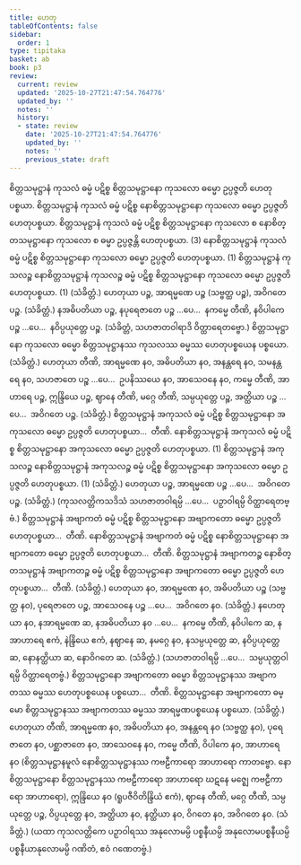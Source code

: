 ```yaml
---
title: ဟေတု
tableOfContents: false
sidebar:
  order: 1
type: tipitaka
basket: ab
book: p3
review:
  current: review
  updated: '2025-10-27T21:47:54.764776'
  updated_by: ''
  notes: ''
  history:
  - state: review
    date: '2025-10-27T21:47:54.764776'
    updated_by: ''
    notes: ''
    previous_state: draft
---
```



<ReviewStatus review={frontmatter.review} showDetails={true} />

<HypothesisAnnotation frontmatter={frontmatter} />

<DynamicBreadcrumb />

<Division number="43" book="p3" e="ch" v="39" p="403">

<Paragraph number="2096" book="p3">
စိတ္တသမုဋ္ဌာနံ ကုသလံ ဓမ္မံ ပဋိစ္စ စိတ္တသမုဋ္ဌာနော ကုသလော ဓမ္မော ဥပ္ပဇ္ဇတိ ဟေတုပစ္စယာ. စိတ္တသမုဋ္ဌာနံ ကုသလံ ဓမ္မံ ပဋိစ္စ နောစိတ္တသမုဋ္ဌာနော ကုသလော ဓမ္မော ဥပ္ပဇ္ဇတိ ဟေတုပစ္စယာ. စိတ္တသမုဋ္ဌာနံ ကုသလံ ဓမ္မံ ပဋိစ္စ စိတ္တသမုဋ္ဌာနော ကုသလော စ နောစိတ္တသမုဋ္ဌာနော ကုသလော စ ဓမ္မာ ဥပ္ပဇ္ဇန္တိ ဟေတုပစ္စယာ. (3)
</Paragraph>

<Paragraph number="2097" book="p3">
နောစိတ္တသမုဋ္ဌာနံ ကုသလံ ဓမ္မံ ပဋိစ္စ စိတ္တသမုဋ္ဌာနော ကုသလော ဓမ္မော ဥပ္ပဇ္ဇတိ ဟေတုပစ္စယာ. (1)
</Paragraph>

<Paragraph number="2098" book="p3">
စိတ္တသမုဋ္ဌာနံ ကုသလဉ္စ နောစိတ္တသမုဋ္ဌာနံ ကုသလဉ္စ ဓမ္မံ ပဋိစ္စ စိတ္တသမုဋ္ဌာနော ကုသလော ဓမ္မော ဥပ္ပဇ္ဇတိ ဟေတုပစ္စယာ. (1) (သံခိတ္တံ.)
</Paragraph>

</Division>
<Division number="44" book="p3" e="ch" v="39" p="404">

<Paragraph number="2099" book="p3">
ဟေတုယာ ပဉ္စ, အာရမ္မဏေ ပဉ္စ (သဗ္ဗတ္ထ ပဉ္စ), အဝိဂတေ ပဉ္စ. (သံခိတ္တံ.)
</Paragraph>

<Paragraph number="2100" book="p3">
နအဓိပတိယာ ပဉ္စ, နပုရေဇာတေ ပဉ္စ …ပေ…  နကမ္မေ တီဏိ, နဝိပါကေ ပဉ္စ …ပေ…  နဝိပ္ပယုတ္တေ ပဉ္စ. (သံခိတ္တံ, သဟဇာတဝါရာဒိ ဝိတ္ထာရေတဗ္ဗော.)
</Paragraph>

</Division>
<Division number="45" book="p3" e="ch" v="39" p="404">

<Paragraph number="2101" book="p3">
စိတ္တသမုဋ္ဌာနော ကုသလော ဓမ္မော စိတ္တသမုဋ္ဌာနဿ ကုသလဿ ဓမ္မဿ ဟေတုပစ္စယေန ပစ္စယော. (သံခိတ္တံ.)
</Paragraph>

</Division>
<Division number="46" book="p3" e="ch" v="39" p="404">

<Paragraph number="2102" book="p3">
ဟေတုယာ တီဏိ, အာရမ္မဏေ နဝ, အဓိပတိယာ နဝ, အနန္တရေ နဝ, သမနန္တရေ နဝ, သဟဇာတေ ပဉ္စ …ပေ…  ဥပနိဿယေ နဝ, အာသေဝနေ နဝ, ကမ္မေ တီဏိ, အာဟာရေ ပဉ္စ, ဣန္ဒြိယေ ပဉ္စ, ဈာနေ တီဏိ, မဂ္ဂေ တီဏိ, သမ္ပယုတ္တေ ပဉ္စ, အတ္ထိယာ ပဉ္စ …ပေ…  အဝိဂတေ ပဉ္စ. (သံခိတ္တံ.)
</Paragraph>

</Division>
<Division number="47" book="p3" e="ch" v="39" p="404">

<Paragraph number="2103" book="p3">
စိတ္တသမုဋ္ဌာနံ အကုသလံ ဓမ္မံ ပဋိစ္စ စိတ္တသမုဋ္ဌာနော အကုသလော ဓမ္မော ဥပ္ပဇ္ဇတိ ဟေတုပစ္စယာ…  တီဏိ.
</Paragraph>

<Paragraph number="2104" book="p3">
နောစိတ္တသမုဋ္ဌာနံ အကုသလံ ဓမ္မံ ပဋိစ္စ စိတ္တသမုဋ္ဌာနော အကုသလော ဓမ္မော ဥပ္ပဇ္ဇတိ ဟေတုပစ္စယာ. (1)
</Paragraph>

<Paragraph number="2105" book="p3">
စိတ္တသမုဋ္ဌာနံ အကုသလဉ္စ နောစိတ္တသမုဋ္ဌာနံ အကုသလဉ္စ ဓမ္မံ ပဋိစ္စ စိတ္တသမုဋ္ဌာနော အကုသလော ဓမ္မော ဥပ္ပဇ္ဇတိ ဟေတုပစ္စယာ. (1) (သံခိတ္တံ.)
</Paragraph>

</Division>
<Division number="48" book="p3" e="ch" v="39" p="404">

<Paragraph number="2106" book="p3">
ဟေတုယာ ပဉ္စ, အာရမ္မဏေ ပဉ္စ …ပေ…  အဝိဂတေ ပဉ္စ. (သံခိတ္တံ.)
</Paragraph>

<Paragraph number="2107" book="p3">
(ကုသလတ္တိကသဒိသံ သဟဇာတဝါရမ္ပိ …ပေ…  ပဉှာဝါရမ္ပိ ဝိတ္ထာရေတဗ္ဗံ.)
</Paragraph>

</Division>
<Division number="49" book="p3" e="ch" v="39" p="404">

<Paragraph number="2108" book="p3">
စိတ္တသမုဋ္ဌာနံ အဗျာကတံ ဓမ္မံ ပဋိစ္စ စိတ္တသမုဋ္ဌာနော အဗျာကတော ဓမ္မော ဥပ္ပဇ္ဇတိ ဟေတုပစ္စယာ…  တီဏိ.
</Paragraph>

<Paragraph number="2109" book="p3">
နောစိတ္တသမုဋ္ဌာနံ အဗျာကတံ ဓမ္မံ ပဋိစ္စ နောစိတ္တသမုဋ္ဌာနော အဗျာကတော ဓမ္မော ဥပ္ပဇ္ဇတိ ဟေတုပစ္စယာ…  တီဏိ.
</Paragraph>

<Paragraph number="2110" book="p3">
စိတ္တသမုဋ္ဌာနံ အဗျာကတဉ္စ နောစိတ္တသမုဋ္ဌာနံ အဗျာကတဉ္စ ဓမ္မံ ပဋိစ္စ စိတ္တသမုဋ္ဌာနော အဗျာကတော ဓမ္မော ဥပ္ပဇ္ဇတိ ဟေတုပစ္စယာ…  တီဏိ. (သံခိတ္တံ.)
</Paragraph>

</Division>
<Division number="50" book="p3" e="ch" v="39" p="405">

<Paragraph number="2111" book="p3">
ဟေတုယာ နဝ, အာရမ္မဏေ နဝ, အဓိပတိယာ ပဉ္စ (သဗ္ဗတ္ထ နဝ), ပုရေဇာတေ ပဉ္စ, အာသေဝနေ ပဉ္စ …ပေ…  အဝိဂတေ နဝ. (သံခိတ္တံ.)
</Paragraph>

<Paragraph number="2112" book="p3">
နဟေတုယာ နဝ, နအာရမ္မဏေ ဆ, နအဓိပတိယာ နဝ …ပေ…  နကမ္မေ တီဏိ, နဝိပါကေ ဆ, နအာဟာရေ ဧကံ, နဲန္ဒြိယေ ဧကံ, နဈာနေ ဆ, နမဂ္ဂေ နဝ, နသမ္ပယုတ္တေ ဆ, နဝိပ္ပယုတ္တေ ဆ, နောနတ္ထိယာ ဆ, နောဝိဂတေ ဆ. (သံခိတ္တံ.)
</Paragraph>

<Paragraph number="2113" book="p3">
(သဟဇာတဝါရမ္ပိ …ပေ…  သမ္ပယုတ္တဝါရမ္ပိ ဝိတ္ထာရေတဗ္ဗံ.)
</Paragraph>

</Division>
<Division number="51" book="p3" e="ch" v="39" p="405">

<Paragraph number="2114" book="p3">
စိတ္တသမုဋ္ဌာနော အဗျာကတော ဓမ္မော စိတ္တသမုဋ္ဌာနဿ အဗျာကတဿ ဓမ္မဿ ဟေတုပစ္စယေန ပစ္စယော…  တီဏိ.
</Paragraph>

<Paragraph number="2115" book="p3">
စိတ္တသမုဋ္ဌာနော အဗျာကတော ဓမ္မော စိတ္တသမုဋ္ဌာနဿ အဗျာကတဿ ဓမ္မဿ အာရမ္မဏပစ္စယေန ပစ္စယော. (သံခိတ္တံ.)
</Paragraph>

</Division>
<Division number="52" book="p3" e="ch" v="39" p="405">

<Paragraph number="2116" book="p3">
ဟေတုယာ တီဏိ, အာရမ္မဏေ နဝ, အဓိပတိယာ နဝ, အနန္တရေ နဝ (သဗ္ဗတ္ထ နဝ), ပုရေဇာတေ နဝ, ပစ္ဆာဇာတေ နဝ, အာသေဝနေ နဝ, ကမ္မေ တီဏိ, ဝိပါကေ နဝ, အာဟာရေ နဝ (စိတ္တသမုဋ္ဌာနမူလံ နောစိတ္တသမုဋ္ဌာနဿ ကဗဠီကာရော အာဟာရော ကာတဗ္ဗော. နောစိတ္တသမုဋ္ဌာနော စိတ္တသမုဋ္ဌာနဿ ကဗဠီကာရော အာဟာရော ဃဋနေ မဇ္ဈေ ကဗဠီကာရော အာဟာရော), ဣန္ဒြိယေ နဝ (ရူပဇီဝိတိန္ဒြိယံ ဧကံ), ဈာနေ တီဏိ, မဂ္ဂေ တီဏိ, သမ္ပယုတ္တေ ပဉ္စ, ဝိပ္ပယုတ္တေ နဝ, အတ္ထိယာ နဝ, နတ္ထိယာ နဝ, ဝိဂတေ နဝ, အဝိဂတေ နဝ. (သံခိတ္တံ.)
</Paragraph>

<Paragraph number="2117" book="p3">
(ယထာ ကုသလတ္တိကေ ပဉှာဝါရဿ အနုလောမမ္ပိ ပစ္စနီယမ္ပိ အနုလောမပစ္စနီယမ္ပိ ပစ္စနီယာနုလောမမ္ပိ ဂဏိတံ, ဧဝံ ဂဏေတဗ္ဗံ.)
</Paragraph>
</Division>